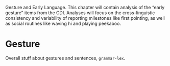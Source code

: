 Gesture and Early Language. This chapter will contain analysis of the “early gesture” items from the CDI. Analyses will focus on the cross-linguistic consistency and variability of reporting milestones like first pointing, as well as social routines like waving hi and playing peekaboo.

# Gesture

Overall stuff about gestures and sentences, `grammar-lex`.
